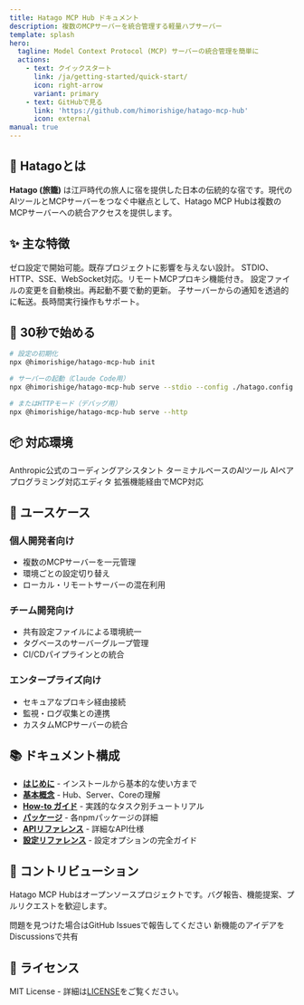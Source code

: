 ```yaml
---
title: Hatago MCP Hub ドキュメント
description: 複数のMCPサーバーを統合管理する軽量ハブサーバー
template: splash
hero:
  tagline: Model Context Protocol (MCP) サーバーの統合管理を簡単に
  actions:
    - text: クイックスタート
      link: /ja/getting-started/quick-start/
      icon: right-arrow
      variant: primary
    - text: GitHubで見る
      link: 'https://github.com/himorishige/hatago-mcp-hub'
      icon: external
manual: true
---
```



## 🏮 Hatagoとは

**Hatago (旅籠)** は江戸時代の旅人に宿を提供した日本の伝統的な宿です。現代のAIツールとMCPサーバーをつなぐ中継点として、Hatago MCP Hubは複数のMCPサーバーへの統合アクセスを提供します。

## ✨ 主な特徴

<CardGrid stagger>
  <Card title="🎯 シンプル＆軽量" icon="rocket">
    ゼロ設定で開始可能。既存プロジェクトに影響を与えない設計。
  </Card>
  <Card title="🔌 豊富な接続性" icon="puzzle">
    STDIO、HTTP、SSE、WebSocket対応。リモートMCPプロキシ機能付き。
  </Card>
  <Card title="🔥 ホットリロード" icon="refresh">
    設定ファイルの変更を自動検出。再起動不要で動的更新。
  </Card>
  <Card title="📊 進捗通知" icon="information">
    子サーバーからの通知を透過的に転送。長時間実行操作もサポート。
  </Card>
</CardGrid>

## 🚀 30秒で始める

```bash
# 設定の初期化
npx @himorishige/hatago-mcp-hub init

# サーバーの起動（Claude Code用）
npx @himorishige/hatago-mcp-hub serve --stdio --config ./hatago.config.json

# またはHTTPモード（デバッグ用）
npx @himorishige/hatago-mcp-hub serve --http
```

## 📦 対応環境

<CardGrid>
  <Card title="Claude Code" icon="laptop">
    Anthropic公式のコーディングアシスタント
  </Card>
  <Card title="Codex CLI" icon="terminal">
    ターミナルベースのAIツール
  </Card>
  <Card title="Cursor / Windsurf" icon="pencil">
    AIペアプログラミング対応エディタ
  </Card>
  <Card title="VS Code" icon="seti:config">
    拡張機能経由でMCP対応
  </Card>
</CardGrid>

## 🎯 ユースケース

### 個人開発者向け

- 複数のMCPサーバーを一元管理
- 環境ごとの設定切り替え
- ローカル・リモートサーバーの混在利用

### チーム開発向け

- 共有設定ファイルによる環境統一
- タグベースのサーバーグループ管理
- CI/CDパイプラインとの統合

### エンタープライズ向け

- セキュアなプロキシ経由接続
- 監視・ログ収集との連携
- カスタムMCPサーバーの統合

## 📚 ドキュメント構成

- **[はじめに](/ja/getting-started/quick-start/)** - インストールから基本的な使い方まで
- **[基本概念](/ja/concepts/)** - Hub、Server、Coreの理解
- **[How-to ガイド](/ja/how-to/)** - 実践的なタスク別チュートリアル
- **[パッケージ](/ja/packages/)** - 各npmパッケージの詳細
- **[APIリファレンス](/ja/reference/api/)** - 詳細なAPI仕様
- **[設定リファレンス](/ja/reference/config/)** - 設定オプションの完全ガイド

## 🤝 コントリビューション

Hatago MCP Hubはオープンソースプロジェクトです。バグ報告、機能提案、プルリクエストを歓迎します。

<CardGrid>
  <Card title="バグを報告" icon="bug" href="https://github.com/himorishige/hatago-mcp-hub/issues">
    問題を見つけた場合はGitHub Issuesで報告してください
  </Card>
  <Card
    title="機能を提案"
    icon="lightbulb"
    href="https://github.com/himorishige/hatago-mcp-hub/discussions"
  >
    新機能のアイデアをDiscussionsで共有
  </Card>
</CardGrid>

## 📄 ライセンス

MIT License - 詳細は[LICENSE](https://github.com/himorishige/hatago-mcp-hub/blob/main/LICENSE)をご覧ください。

